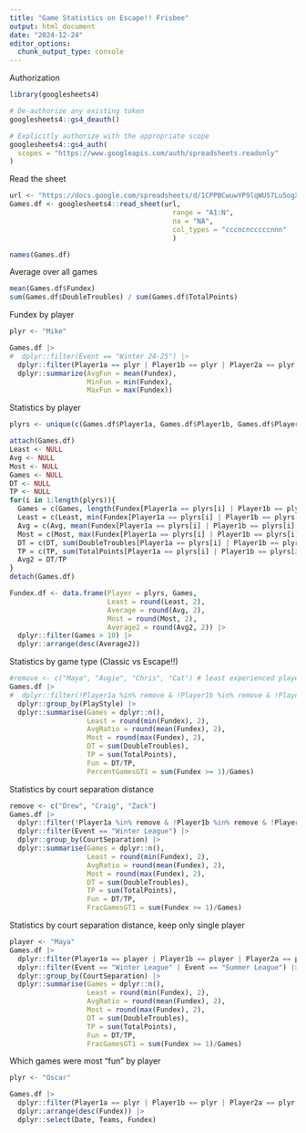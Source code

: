 ```yaml
---
title: "Game Statistics on Escape!! Frisbee"
output: html_document
date: "2024-12-24"
editor_options: 
  chunk_output_type: console
---
```


Authorization
```r
library(googlesheets4)

# De-authorize any existing token
googlesheets4::gs4_deauth()

# Explicitly authorize with the appropriate scope
googlesheets4::gs4_auth(
  scopes = "https://www.googleapis.com/auth/spreadsheets.readonly"
)
```

Read the sheet
```r
url <- "https://docs.google.com/spreadsheets/d/1CPPBCwuwYP9lqWUS7Lu5ogXHtdpX_-i_lzcdtsohbwY/edit#gid=0"
Games.df <- googlesheets4::read_sheet(url,
                                        range = "A1:N",
                                        na = "NA",
                                        col_types = "cccncncccccnnn"
                                        )
```

```r
names(Games.df)
```
Average over all games
```r
mean(Games.df$Fundex)
sum(Games.df$DoubleTroubles) / sum(Games.df$TotalPoints)
```

Fundex by player
```r
plyr <- "Mike"

Games.df |>
#  dplyr::filter(Event == "Winter 24-25") |>
  dplyr::filter(Player1a == plyr | Player1b == plyr | Player2a == plyr | Player2b == plyr) |>
  dplyr::summarize(AvgFun = mean(Fundex),
                   MinFun = min(Fundex),
                   MaxFun = max(Fundex))
```

Statistics by player
```r
plyrs <- unique(c(Games.df$Player1a, Games.df$Player1b, Games.df$Player2a, Games.df$Player2b))

attach(Games.df)
Least <- NULL
Avg <- NULL
Most <- NULL
Games <- NULL
DT <- NULL
TP <- NULL
for(i in 1:length(plyrs)){
  Games = c(Games, length(Fundex[Player1a == plyrs[i] | Player1b == plyrs[i] | Player2a == plyrs[i] | Player2b == plyrs[i]]))
  Least = c(Least, min(Fundex[Player1a == plyrs[i] | Player1b == plyrs[i] | Player2a == plyrs[i] | Player2b == plyrs[i]]))
  Avg = c(Avg, mean(Fundex[Player1a == plyrs[i] | Player1b == plyrs[i] | Player2a == plyrs[i] | Player2b == plyrs[i]]))
  Most = c(Most, max(Fundex[Player1a == plyrs[i] | Player1b == plyrs[i] | Player2a == plyrs[i] | Player2b == plyrs[i]]))
  DT = c(DT, sum(DoubleTroubles[Player1a == plyrs[i] | Player1b == plyrs[i] | Player2a == plyrs[i] | Player2b == plyrs[i]]))
  TP = c(TP, sum(TotalPoints[Player1a == plyrs[i] | Player1b == plyrs[i] | Player2a == plyrs[i] | Player2b == plyrs[i]]))
  Avg2 = DT/TP
}
detach(Games.df)

Fundex.df <- data.frame(Player = plyrs, Games, 
                        Least = round(Least, 2), 
                        Average = round(Avg, 2), 
                        Most = round(Most, 2),
                        Average2 = round(Avg2, 2)) |>
  dplyr::filter(Games > 10) |>
  dplyr::arrange(desc(Average2))

```

Statistics by game type (Classic vs Escape!!)
```r
#remove <- c("Maya", "Augie", "Chris", "Cat") # least experienced players
Games.df |>
#  dplyr::filter(!Player1a %in% remove & !Player1b %in% remove & !Player2a %in% remove & !Player2b %in% remove) |>
  dplyr::group_by(PlayStyle) |>
  dplyr::summarise(Games = dplyr::n(),
                   Least = round(min(Fundex), 2),
                   AvgRatio = round(mean(Fundex), 2),
                   Most = round(max(Fundex), 2), 
                   DT = sum(DoubleTroubles),
                   TP = sum(TotalPoints),
                   Fun = DT/TP,
                   PercentGamesGT1 = sum(Fundex >= 1)/Games)
```

Statistics by court separation distance
```r
remove <- c("Drew", "Craig", "Zack")
Games.df |>
  dplyr::filter(!Player1a %in% remove & !Player1b %in% remove & !Player2a %in% remove & !Player2b %in% remove) |>
  dplyr::filter(Event == "Winter League") |>
  dplyr::group_by(CourtSeparation) |>
  dplyr::summarise(Games = dplyr::n(),
                   Least = round(min(Fundex), 2),
                   AvgRatio = round(mean(Fundex), 2),
                   Most = round(max(Fundex), 2), 
                   DT = sum(DoubleTroubles),
                   TP = sum(TotalPoints),
                   Fun = DT/TP,
                   FracGamesGT1 = sum(Fundex >= 1)/Games)
```

Statistics by court separation distance, keep only single player
```r
player <- "Maya"
Games.df |>
  dplyr::filter(Player1a == player | Player1b == player | Player2a == player | Player2b == player) |>
  dplyr::filter(Event == "Winter League" | Event == "Summer League") |>
  dplyr::group_by(CourtSeparation) |>
  dplyr::summarise(Games = dplyr::n(),
                   Least = round(min(Fundex), 2),
                   AvgRatio = round(mean(Fundex), 2),
                   Most = round(max(Fundex), 2), 
                   DT = sum(DoubleTroubles),
                   TP = sum(TotalPoints),
                   Fun = DT/TP,
                   FracGamesGT1 = sum(Fundex >= 1)/Games)
```

Which games were most "fun" by player
```r
plyr <- "Oscar"

Games.df |>
  dplyr::filter(Player1a == plyr | Player1b == plyr | Player2a == plyr | Player2b == plyr) |>
  dplyr::arrange(desc(Fundex)) |>
  dplyr::select(Date, Teams, Fundex)
```

